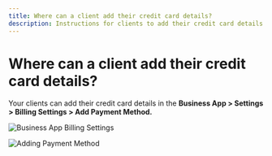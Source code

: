 ```yaml
---
title: Where can a client add their credit card details?
description: Instructions for clients to add their credit card details in the Business App
---
```


# Where can a client add their credit card details?

Your clients can add their credit card details in the **Business App > Settings > Billing Settings > Add Payment Method.**

![Business App Billing Settings](/img/business-app/credit-card/add-payment-method-1.jpg)

![Adding Payment Method](/img/business-app/credit-card/add-payment-method-2.jpg)